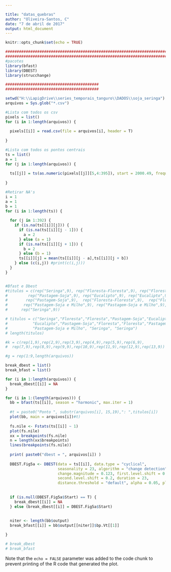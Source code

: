 ---

title: "datas_quebras"
author: "Oliveira-Santos, C"
date: "7 de abril de 2017"
output: html_document
---

```{r setup, include=FALSE}
knitr::opts_chunk$set(echo = TRUE)
```

```{r pressure, echo=FALSE, fig.align='center', fig.width=15, fig.height=7, message=FALSE, warning=FALSE}
#################################################################################
#################################################################################
#pacotes
library(bfast)
library(DBEST)
library(strucchange)

#########################################
#########################################

setwd("H:\\LapigDrive\\series_temporais_tanguro\\DADOS\\soja_seringa")
arquivos = Sys.glob("*.csv")

#Lista com todos os csv
pixels = list()
for (i in 1:length(arquivos)) {
  
  pixels[[i]] = read.csv(file = arquivos[i], header = T)
  
} 

#Lista com todos os pontos centrais
ts = list()
a = 1
for (j in 1:length(arquivos)) {
  
  ts[[j]] = ts(as.numeric(pixels[[j]][5,4:395]), start = 2000.49, frequency = 23)
  
} 

#Retirar NA's
i = 1
a = 1
b = 1
for (i in 1:length(ts)) {
  
  for (j in 1:392) {
    if (is.na(ts[[i]][j])) {
      if (is.na(ts[[i]][j - 1])) {
        a = 2
      } else (a = 1)
      if (is.na(ts[[i]][j + 1])) {
        b = 2
      } else (b = 1)
      ts[[i]][j] = mean(ts[[i]][j - a],ts[[i]][j + b])
    } else (c(i,j)) #print(c(i,j)))
  } 
} 


#Bfast e Dbest
#titulos = c(rep("Seringa",9), rep("Floresta-Floresta",9), rep("Floresta-Floresta",9), 
#         rep("Pastagem-Soja",9), rep("Eucalipto",9), rep("Eucalipto",9), 
#        rep("Pastagem-Soja",9),  rep("Floresta-Floresta",9),  rep("Floresta-Floresta",9), 
#       rep("Pastagem-Soja e Milho",9), rep("Pastagem-Soja e Milho",9), rep("Seringa",9),
#      rep("Seringa",9))

# titulos = c("Seringa","Floresta","Floresta","Pastagem-Soja","Eucalipto",
#           "Eucalipto","Pastagem-Soja","Floresta","Floresta","Pastagem-Soja e Milho",
#           "Pastagem-Soja e Milho", "Seringa", "Seringa")
# length(titulos)

#k = c(rep(1,9),rep(2,9),rep(3,9),rep(4,9),rep(5,9),rep(6,9),
#  rep(7,9),rep(8,9),rep(9,9),rep(10,9),rep(11,9),rep(12,9),rep(13,9))

#g = rep(1:9,length(arquivos))

break_dbest = list()
break_bfast = list()

for (i in 1:length(arquivos)) {
  break_dbest[[i]] = NA
} 

for (i in 1:(length(arquivos))) {
  bb = bfast(ts[[i]], season = "harmonic", max.iter = 1)
  
  #t = paste0("Ponto ", substr(arquivos[i], 15,19),": ",titulos[i])
  plot(bb, main = arquivos[i])#t)
  
  fs.nile <- Fstats(ts[[i]] ~ 1)
  plot(fs.nile)
  xx = breakpoints(fs.nile)
  n = length(xx$breakpoints)
  lines(breakpoints(fs.nile))
  
  print( paste0("dbest = ", arquivos[i]) )
  
  DBEST.Fig5a <- DBEST(data = ts[[i]], data.type = "cyclical", 
                       seasonality = 23, algorithm = "change detection", 
                       change.magnitude = 0.123, first.level.shift = 0.1, 
                       second.level.shift = 0.2, duration = 23, 
                       distance.threshold = "default", alpha = 0.05, plot = "on")
  
  
  if (is.null(DBEST.Fig5a$Start) == T) {
    break_dbest[[i]] = NA
  } else (break_dbest[[i]] = DBEST.Fig5a$Start)
  
  
  niter <- length(bb$output)
  break_bfast[[i]] = bb$output[[niter]]$bp.Vt[[1]]

} 

# break_dbest
# break_bfast
```

Note that the `echo = FALSE` parameter was added to the code chunk to prevent printing of the R code that generated the plot.
